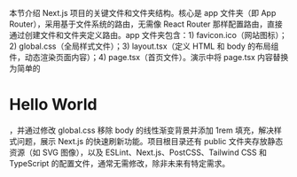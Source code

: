 本节介绍 Next.js 项目的关键文件和文件夹结构。核心是 app 文件夹（即 App Router），采用基于文件系统的路由，无需像 React Router 那样配置路由，直接通过创建文件和文件夹定义路由。app 文件夹包含：1) favicon.ico（网站图标）；2) global.css（全局样式文件）；3) layout.tsx（定义 HTML 和 body 的布局组件，动态渲染页面内容）；4) page.tsx（首页文件）。演示中将 page.tsx 内容替换为简单的 <main><h1>Hello World</h1></main>，并通过修改 global.css 移除 body 的线性渐变背景并添加 1rem 填充，解决样式问题，展示 Next.js 的快速刷新功能。项目根目录还有 public 文件夹存放静态资源（如 SVG 图像），以及 ESLint、Next.js、PostCSS、Tailwind CSS 和 TypeScript 的配置文件，通常无需修改，除非未来有特定需求。

